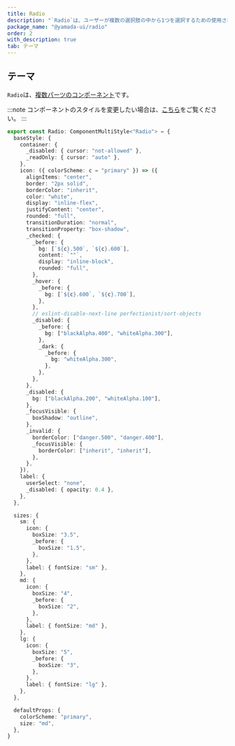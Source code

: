 ```yaml
---
title: Radio
description: "`Radio`は、ユーザーが複数の選択肢の中から1つを選択するための使用されるコンポーネントです。"
package_name: "@yamada-ui/radio"
order: 2
with_description: true
tab: テーマ
---
```


## テーマ

`Radio`は、[複数パーツのコンポーネント](/styled-system/theming/component-styles#複数パーツのコンポーネント)です。

:::note
コンポーネントのスタイルを変更したい場合は、[こちら](/styled-system/theming/customize-theme#コンポーネントのスタイルを変更する)をご覧ください。
:::

```ts
export const Radio: ComponentMultiStyle<"Radio"> = {
  baseStyle: {
    container: {
      _disabled: { cursor: "not-allowed" },
      _readOnly: { cursor: "auto" },
    },
    icon: ({ colorScheme: c = "primary" }) => ({
      alignItems: "center",
      border: "2px solid",
      borderColor: "inherit",
      color: "white",
      display: "inline-flex",
      justifyContent: "center",
      rounded: "full",
      transitionDuration: "normal",
      transitionProperty: "box-shadow",
      _checked: {
        _before: {
          bg: [`${c}.500`, `${c}.600`],
          content: `""`,
          display: "inline-block",
          rounded: "full",
        },
        _hover: {
          _before: {
            bg: [`${c}.600`, `${c}.700`],
          },
        },
        // eslint-disable-next-line perfectionist/sort-objects
        _disabled: {
          _before: {
            bg: ["blackAlpha.400", "whiteAlpha.300"],
          },
          _dark: {
            _before: {
              bg: "whiteAlpha.300",
            },
          },
        },
      },
      _disabled: {
        bg: ["blackAlpha.200", "whiteAlpha.100"],
      },
      _focusVisible: {
        boxShadow: "outline",
      },
      _invalid: {
        borderColor: ["danger.500", "danger.400"],
        _focusVisible: {
          borderColor: ["inherit", "inherit"],
        },
      },
    }),
    label: {
      userSelect: "none",
      _disabled: { opacity: 0.4 },
    },
  },

  sizes: {
    sm: {
      icon: {
        boxSize: "3.5",
        _before: {
          boxSize: "1.5",
        },
      },
      label: { fontSize: "sm" },
    },
    md: {
      icon: {
        boxSize: "4",
        _before: {
          boxSize: "2",
        },
      },
      label: { fontSize: "md" },
    },
    lg: {
      icon: {
        boxSize: "5",
        _before: {
          boxSize: "3",
        },
      },
      label: { fontSize: "lg" },
    },
  },

  defaultProps: {
    colorScheme: "primary",
    size: "md",
  },
}
```
